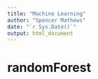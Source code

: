 ```yaml
---
title: "Machine Learning"
author: "Spencer Mathews"
date: "`r Sys.Date()`"
output: html_document
---
```






# randomForest


